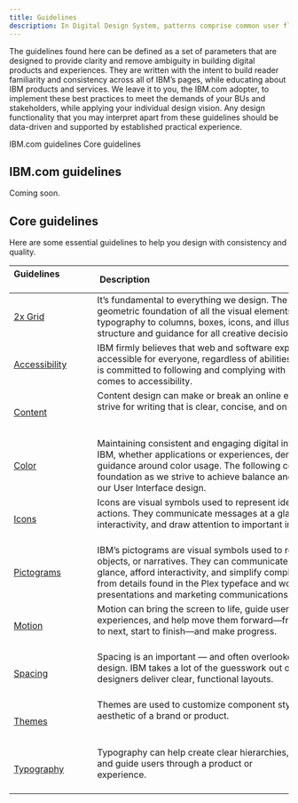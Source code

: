 ```yaml
---
title: Guidelines
description: In Digital Design System, patterns comprise common user flows and scenarios which are too complex or too universal to be encapsulated in a single component.
---
```

<PageDescription>

The guidelines found here can be defined as a set of parameters that are designed to provide clarity and remove ambiguity in building digital products and experiences. They are written with the intent to build reader familiarity and consistency across all of IBM’s pages, while educating about IBM products and services. We leave it to you, the IBM.com adopter, to implement these best practices to meet the demands of your BUs and stakeholders, while applying your individual design vision. Any design functionality that you may interpret apart from these guidelines should be data-driven and supported by established practical experience.

</PageDescription>

<AnchorLinks>

<AnchorLink>IBM.com guidelines</AnchorLink>
<AnchorLink>Core guidelines</AnchorLink>

</AnchorLinks>


## IBM.com guidelines
Coming soon. 

## Core guidelines
Here are some essential guidelines to help you design with consistency and quality.

| Guidelines                                                                              | Description                                                                                                                                                                                                                                                                                      |
| --------------------------------------------------------------------------------------- | ------------------------------------------------------------------------------------------------------------------------------------------------------------------------------------------------------------------------------------------------------------------------------------------------ |
| [2x Grid](https://www.carbondesignsystem.com/guidelines/2x-grid/basics)                 | It’s fundamental to everything we design. The 2x Grid is the geometric foundation of all the visual elements of IBM Design, from typography to columns, boxes, icons, and illustrations. It provides structure and guidance for all creative decision-making.                                    |
| [Accessibility](https://www.carbondesignsystem.com/guidelines/accessibility/overview)   | IBM firmly believes that web and software experiences should be accessible for everyone, regardless of abilities or impairments. IBM is committed to following and complying with best practices when it comes to accessibility.                                                              |
| [Content](https://www.carbondesignsystem.com/guidelines/content/general)                | Content design can make or break an online experience. Always strive for writing that is clear, concise, and on-brand.                                                                                                                                                                           |
| [Color](https://www.carbondesignsystem.com/guidelines/color/overview)                   | Maintaining consistent and engaging digital interfaces throughout IBM, whether applications or experiences, demands extended guidance around color usage. The following concepts are the foundation as we strive to achieve balance and harmony through our User Interface design.               |
| [Icons](https://www.carbondesignsystem.com/guidelines/icons/library)                    | Icons are visual symbols used to represent ideas, objects, or actions. They communicate messages at a glance, afford interactivity, and draw attention to important information.                                                                                                                 |
| [Pictograms](https://www.carbondesignsystem.com/guidelines/pictograms/library)          | IBM’s pictograms are visual symbols used to represent ideas, objects, or narratives. They can communicate messages at a glance, afford interactivity, and simplify complex ideas. They draw from details found in the Plex typeface and work well in presentations and marketing communications. |
| [Motion](https://www.carbondesignsystem.com/guidelines/motion/basics)                   | Motion can bring the screen to life, guide users through complex experiences, and help move them forward—from here to there, now to next, start to finish—and make progress.                                                                                                                     |
| [Spacing](https://www.carbondesignsystem.com/guidelines/spacing)                        | Spacing is an important — and often overlooked — part of visual design. IBM takes a lot of the guesswork out of spacing to help designers deliver clear, functional layouts.                                                                                                                  |
| [Themes](https://www.carbondesignsystem.com/guidelines/themes)                          | Themes are used to customize component styles to fit the specific aesthetic of a brand or product.                                                                                                                                                                                               |
| [Typography](https://www.carbondesignsystem.com/guidelines/typography/overview)         | Typography can help create clear hierarchies, organize information, and guide users through a product or experience.                                                                                                                                                                             |

